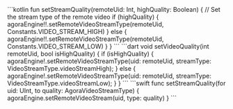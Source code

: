 <PlatformWrapper platform="android">
    ```kotlin
    fun setStreamQuality(remoteUid: Int, highQuality: Boolean) {
        // Set the stream type of the remote video
        if (highQuality) {
            agoraEngine!!.setRemoteVideoStreamType(remoteUid, Constants.VIDEO_STREAM_HIGH)
        } else {
            agoraEngine!!.setRemoteVideoStreamType(remoteUid, Constants.VIDEO_STREAM_LOW)
        }
    }
    ```
</PlatformWrapper>
<PlatformWrapper platform="flutter">
    ```dart
    void setVideoQuality(int remoteUid, bool isHighQuality) {
        if (isHighQuality) {
            agoraEngine!.setRemoteVideoStreamType(uid: remoteUid,
                streamType: VideoStreamType.videoStreamHigh);
        } else {
            agoraEngine!.setRemoteVideoStreamType(uid: remoteUid,
                streamType: VideoStreamType.videoStreamLow);
        }
    }
    ```
</PlatformWrapper>
<PlatformWrapper platform={["ios","macos"]}>
    ```swift
      func setStreamQuality(for uid: UInt, to quality: AgoraVideoStreamType) {
          agoraEngine.setRemoteVideoStream(uid, type: quality)
      }
    ```
</PlatformWrapper>